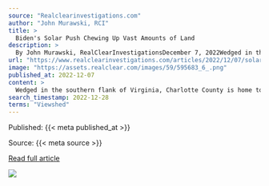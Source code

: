 ```yaml
---
source: "Realclearinvestigations.com"
author: "John Murawski, RCI"
title: >
  Biden's Solar Push Chewing Up Vast Amounts of Land
description: >
  By John Murawski, RealClearInvestigationsDecember 7, 2022Wedged in the southern flank of Virginia, Charlotte County is home to some 11,500 people who live amidst rolling hills and family farms, past
url: "https://www.realclearinvestigations.com/articles/2022/12/07/solars_lofty_ambitions_are_consuming_ever-vaster_expanses_of_land_down_below_868493.html"
image: "https://assets.realclear.com/images/59/595683_6_.png"
published_at: 2022-12-07
content: >
  Wedged in the southern flank of Virginia, Charlotte County is home to some 11,500 people who live amidst rolling hills and family farms, pastures and sawmills, a historic Civil War battlefield, and f… [+18182 chars]
search_timestamp: 2022-12-28
terms: "Viewshed"
---
```



Published: {{< meta published_at >}}


Source: {{< meta source >}}


[Read full article]({{< meta url >}}){target='_blank'}



![](`r rmarkdown::metadata$image[1]`)
